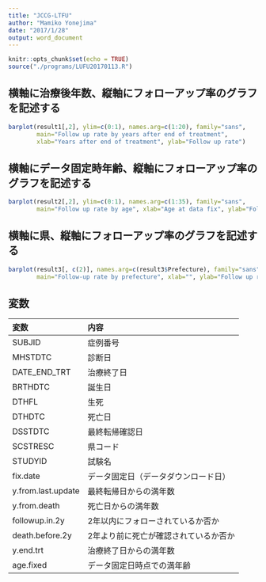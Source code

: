 ```yaml
---
title: "JCCG-LTFU"
author: "Mamiko Yonejima"
date: "2017/1/28"
output: word_document
---
```


```r
knitr::opts_chunk$set(echo = TRUE)
source("./programs/LUFU20170113.R")
```

## 横軸に治療後年数、縦軸にフォローアップ率のグラフを記述する
```r
barplot(result1[,2], ylim=c(0:1), names.arg=c(1:20), family="sans",
        main="Follow up rate by years after end of treatment",
        xlab="Years after end of treatment", ylab="Follow up rate")
```

## 横軸にデータ固定時年齢、縦軸にフォローアップ率のグラフを記述する
```r
barplot(result2[,2], ylim=c(0:1), names.arg=c(1:35), family="sans",
        main="Follow up rate by age", xlab="Age at data fix", ylab="Follow up rate")
```

## 横軸に県、縦軸にフォローアップ率のグラフを記述する
```r
barplot(result3[, c(2)], names.arg=c(result3$Prefecture), family="sans", las=3, ylim=c(0:1),
        main="Follow-up rate by prefecture", xlab="", ylab="Follow up rate", cex.names=0.7)
```

## 変数
|変数|内容|
| :- |  :- | 
|SUBJID|症例番号|
|MHSTDTC|診断日|
|DATE_END_TRT|治療終了日|
|BRTHDTC|誕生日|
|DTHFL|生死|
|DTHDTC|死亡日|
|DSSTDTC|最終転帰確認日|
|SCSTRESC|県コード|
|STUDYID|試験名|
|fix.date|データ固定日（データダウンロード日）|
|y.from.last.update|最終転帰日からの満年数|
|y.from.death|死亡日からの満年数|
|followup.in.2y|2年以内にフォローされているか否か|
|death.before.2y|2年より前に死亡が確認されているか否か|
|y.end.trt|治療終了日からの満年数|
|age.fixed|データ固定日時点での満年齢|
